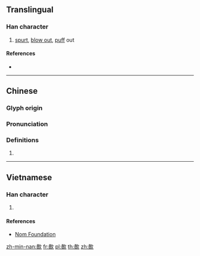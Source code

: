 ==Translingual==

===Han character===
{{Han char|rn=76|rad=欠|as=12|sn=16|four=07882|canj=JCNO|ids=⿰賁欠}}

# [[spurt]], [[blow out]], [[puff]] out

====References====
* {{Han ref|kx=0572.130|dkj=16218|hdz=32151.030|uh=6B55|ud=27477|bh=E9DE|bd=59870}}

----

==Chinese==
{{zh-forms}}

===Glyph origin===
{{Han etym}}

===Pronunciation===
{{zh-pron
|m=pēn
|c=pan3,fan5,pan1
|mc=y
|oc=y
|ma=
|cat=v
}}

===Definitions===
{{zh-hanzi}}

# {{rfdef|lang=zh}}

----

==Vietnamese==

===Han character===
{{vi-readings|rs=欠12| hanviet = phún}}

# {{defn|lang=vi|sort=欠12}}

====References====
*[http://nomfoundation.org/common/nom_details.php?codepoint=6b55 Nom Foundation]

[[zh-min-nan:歕]]
[[fr:歕]]
[[pl:歕]]
[[th:歕]]
[[zh:歕]]